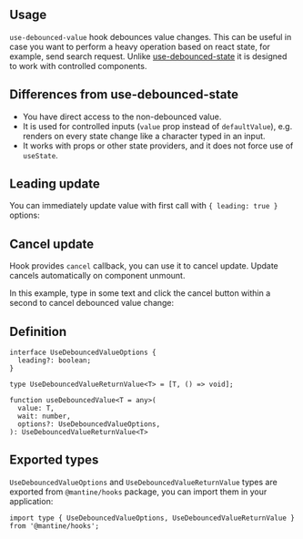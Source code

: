 

## Usage

`use-debounced-value` hook debounces value changes.
This can be useful in case you want to perform a heavy operation based on react state,
for example, send search request. Unlike [use-debounced-state](/hooks/use-debounced-state/) it
is designed to work with controlled components.

<Demo data={HooksDemos.useDebouncedValueUsage} />

## Differences from use-debounced-state

- You have direct access to the non-debounced value.
- It is used for controlled inputs (`value` prop instead of `defaultValue`), e.g. renders on every state change like a character typed in an input.
- It works with props or other state providers, and it does not force use of `useState`.

## Leading update

You can immediately update value with first call with `{ leading: true }` options:

<Demo data={HooksDemos.useDebouncedValueLeading} />

## Cancel update

Hook provides `cancel` callback, you can use it to cancel update.
Update cancels automatically on component unmount.

In this example, type in some text and click the cancel button
within a second to cancel debounced value change:

<Demo data={HooksDemos.useDebouncedValueCancel} />

## Definition

```tsx
interface UseDebouncedValueOptions {
  leading?: boolean;
}

type UseDebouncedValueReturnValue<T> = [T, () => void];

function useDebouncedValue<T = any>(
  value: T,
  wait: number,
  options?: UseDebouncedValueOptions,
): UseDebouncedValueReturnValue<T>
```

## Exported types

`UseDebouncedValueOptions` and `UseDebouncedValueReturnValue` types are exported from `@mantine/hooks` package,
you can import them in your application:

```tsx
import type { UseDebouncedValueOptions, UseDebouncedValueReturnValue } from '@mantine/hooks';
```
